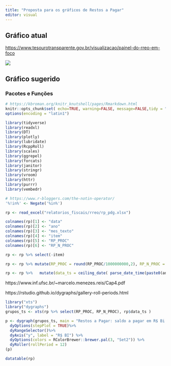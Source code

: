 ```yaml
---
title: "Proposta para os gráficos de Restos a Pagar"
editor: visual
---
```


## Gráfico atual

<https://www.tesourotransparente.gov.br/visualizacao/painel-do-rreo-em-foco>

![](images/image-1958715046.png)

## Gráfico sugerido

### Pacotes e Funções

```r
# https://kbroman.org/knitr_knutshell/pages/Rmarkdown.html
knitr::opts_chunk$set( echo=TRUE, warning=FALSE, message=FALSE,tidy = "styler")
options(encoding = "latin1")
```

```r
library(tidyverse)
library(readxl)
library(DT)
library(plotly)
library(lubridate)
library(RcppRoll)
library(scales)
library(ggrepel)
library(forcats)
library(janitor)
library(stringr)
library(vroom)
library(httr)
library(purrr)
library(vembedr)
```

```r
# https://www.r-bloggers.com/the-notin-operator/
'%!in%' <- Negate('%in%')
```

```r
rp <- read_excel("relatorios_fiscais/rreo/rp_pdg.xlsx")

colnames(rp)[1] <- "data"
colnames(rp)[2] <- "ano"
colnames(rp)[3] <- "mes_texto"
colnames(rp)[4] <- "item"
colnames(rp)[5] <- "RP_PROC"
colnames(rp)[6] <- "RP_N_PROC"

rp <- rp %>% select(-item)

rp <- rp %>% mutate(RP_PROC = round(RP_PROC/1000000000,2), RP_N_PROC = round(RP_N_PROC/1000000000,2))

rp <- rp %>%   mutate(data_ts = ceiling_date( parse_date_time(paste0(ano,"-",str_sub(data, start = 5L),"-01"),"%y%m%d") %m+% months(1), 'month') %m-% days(1))


```

https://www.inf.ufsc.br/\~marcelo.menezes.reis/Cap4.pdf

https://rstudio.github.io/dygraphs/gallery-roll-periods.html

```r
library("xts")
library("dygraphs")
grupos_ts <- xts(rp %>% select(RP_PROC, RP_N_PROC), rp$data_ts )

p <- dygraph(grupos_ts, main = "Restos a Pagar: saldo a pagar em R$ Bi (suavizado por 12 meses)") %>%
  dyOptions(stepPlot = TRUE)%>% 
  dyRangeSelector()%>%
  dyAxis("y", label = "R$ BI") %>%
  dyOptions(colors = RColorBrewer::brewer.pal(3, "Set2")) %>% 
  dyRoller(rollPeriod = 12)
(p)
```

```r
datatable(rp)
```
